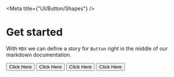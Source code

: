 
<Meta title={"UI/Button/Shapes"} />

# Get started

With `MDX` we can define a story for `Button` right in the middle of our
markdown documentation.

<Canvas>
  <Story name="Default">
    <Button>Click Here</Button>
  </Story>
  <Story name="Rounded">
    <Button shape="rounded">Click Here</Button>
  </Story>
  <Story name="Oval">
    <Button shape="oval">Click Here</Button>
  </Story>
  <Story name="Sharp">
    <Button shape="sharp">Click Here</Button>
  </Story>
</Canvas>
